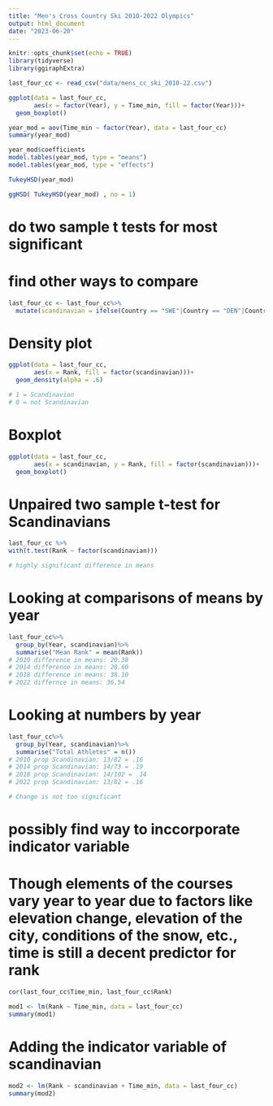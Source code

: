```yaml
---
title: "Men's Cross Country Ski 2010-2022 Olympics"
output: html_document
date: "2023-06-20"
---
```


```r
knitr::opts_chunk$set(echo = TRUE)
library(tidyverse)
library(ggiraphExtra)
```

```r
last_four_cc <- read_csv("data/mens_cc_ski_2010-22.csv")
```

```r
ggplot(data = last_four_cc,
       aes(x = factor(Year), y = Time_min, fill = factor(Year)))+
  geom_boxplot()
```

```r
year_mod = aov(Time_min ~ factor(Year), data = last_four_cc)
summary(year_mod)

year_mod$coefficients
model.tables(year_mod, type = "means")
model.tables(year_mod, type = "effects")
```

```r
TukeyHSD(year_mod)

ggHSD( TukeyHSD(year_mod) , no = 1)
```
# do two sample t tests for most significant
# find other ways to compare


```r
last_four_cc <- last_four_cc%>%
  mutate(scandinavian = ifelse(Country == "SWE"|Country == "DEN"|Country == "NOR"|Country == "FIN"| Country == "ISL"|Country == "ISL", 1, 0))
```

# Density plot
```r
ggplot(data = last_four_cc, 
       aes(x = Rank, fill = factor(scandinavian)))+
  geom_density(alpha = .6)

# 1 = Scandinavian
# 0 = not Scandinavian
```
# Boxplot

```r
ggplot(data = last_four_cc, 
       aes(x = scandinavian, y = Rank, fill = factor(scandinavian)))+
  geom_boxplot()
```

# Unpaired two sample t-test for Scandinavians
```r
last_four_cc %>%
with(t.test(Rank ~ factor(scandinavian)))

# highly significant difference in means
```

# Looking at comparisons of means by year 

```r
last_four_cc%>%
  group_by(Year, scandinavian)%>%
  summarise("Mean Rank" = mean(Rank)) 
# 2010 difference in means: 20.38 
# 2014 difference in means: 28.60
# 2018 difference in means: 38.10
# 2022 differnce in means: 36.54
```
# Looking at numbers by year 
```r
last_four_cc%>%
  group_by(Year, scandinavian)%>%
  summarise("Total Athletes" = n())
# 2010 prop Scandinavian: 13/82 = .16
# 2014 prop Scandinavian: 14/73 = .19
# 2018 prop Scandinavian: 14/102 = .14
# 2022 prop Scandinavian: 13/82 = .16

# Change is not too significant 
```
# possibly find way to inccorporate indicator variable
# Though elements of the courses vary year to year due to factors like elevation change, elevation of the city, conditions of the snow, etc., time is still a decent predictor for rank
```r
cor(last_four_cc$Time_min, last_four_cc$Rank)

mod1 <- lm(Rank ~ Time_min, data = last_four_cc)
summary(mod1)
```

# Adding the indicator variable of scandinavian
```r
mod2 <- lm(Rank ~ scandinavian + Time_min, data = last_four_cc)
summary(mod2)
```



